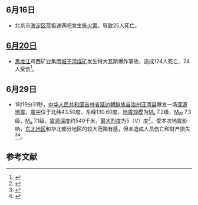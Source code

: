 <noinclude>
{{MonthInNewsChina|2002|6}}

==6月16日==
*北京市[[海淀区|海淀区]]蓝极速网吧发生[[蓝极速网吧纵火案|纵火案]]，导致25人死亡。

== [[6月20日|6月20日]]==
*[[黑龙江|黑龙江]]鸡西矿业集团[[城子河煤矿|城子河煤矿]]发生特大瓦斯爆炸事故，造成124人死亡、24人受伤<ref>{{Cite book|title=中国安全生产年鉴 2002|last=闪淳昌主编|first=|publisher=北京：煤炭工业出版社|year=2003|isbn=7-5020-2317-8|location=|pages=500-501}}</ref>。

== 6月29日 ==
* 1时19分31秒，[[中华人民共和国|中华人民共和国]][[吉林省|吉林省]][[延边朝鲜族自治州|延边朝鲜族自治州]][[汪清县|汪清县]]爆发一场[[2002年汪清地震|深源地震]]。[[震中|震中]]位于北纬43.50度、东经130.60度，[[地震规模|地震规模]]为[[面波震级|M<sub>s</sub>]] 7.2级、[[矩震级|M<sub>W</sub>]] 7.3级、[[能量震级|M<sub>e</sub>]] 7.1级，[[震源深度|震源深度]]约540千米，[[麦加利地震烈度|最大烈度]]为5（Ⅴ）度<ref name=origin>{{Cite web |url=https://earthquake.usgs.gov/earthquakes/eventpage/usp000b73z#origin |accessdate=2018-04-29 |date=2014-11-07 |language=en |title=M 7.3 - Jilin-Heilongjiang border region, China - Origin |publisher=[[美国地质勘探局|美国地质勘探局]] |deadurl=no |archiveurl=https://web.archive.org/web/20170204002813/http://earthquake.usgs.gov/earthquakes/eventpage/usp000b73z#origin |archivedate=2017-02-04 }}</ref>。受本次地震影响，[[中国东北地区|东北地区]]和华北部分地区的较大范围有感，但未造成人员伤亡和财产损失<ref>{{Cite journal |author=董泰 |title=2002年6月29日吉林汪清县发生7.2级深源地震 |journal=国际地震动态 |year=2002 |volume=9 |pages=39-40 |language=zh-hans |accessdate=2018-04-29 |url=http://www.wanfangdata.com.cn/details/detail.do?_type=perio&id=gjdzdt200209020 |deadurl=no |archiveurl=https://web.archive.org/web/20180429082541/http://www.wanfangdata.com.cn/details/detail.do?_type=perio&id=gjdzdt200209020 |archivedate=2018-04-29 }}</ref><ref name=poster>{{Cite web |url=https://earthquake.usgs.gov/archive/product/poster/20020628/us/1457984214895/poster.pdf |accessdate=2018-04-29 |language=en |title=Heilongjiang, China Earthquake of 28 June 2002 - Poster |publisher=[[美国地质勘探局|美国地质勘探局]] |date=2002-08-16 |deadurl=no |archiveurl=https://web.archive.org/web/20170212112057/http://earthquake.usgs.gov/archive/product/poster/20020628/us/1457984214895/poster.pdf |archivedate=2017-02-12 }}</ref>。
== 参考文献 ==
{{Reflist|2}}

{{Portal:中國大陸新聞動態/Footer}}
</noinclude>